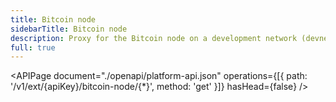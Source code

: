 ```yaml
---
title: Bitcoin node
sidebarTitle: Bitcoin node
description: Proxy for the Bitcoin node on a development network (devnet).
full: true
---
```


<APIPage
  document="./openapi/platform-api.json"
  operations={[{ path: '/v1/ext/{apiKey}/bitcoin-node/{*}', method: 'get' }]}
  hasHead={false}
/>